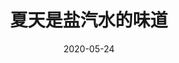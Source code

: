 ---
title: 夏天是盐汽水的味道
cover: 'https://imgur.lzmun.com/picgo/after2022/DSC02367-large-2022-08-25.jpeg_bloggallery'
url: salt-soda-summer
type: Photo
date: 2020-05-24
photos:
  - https://imgur.lzmun.com/picgo/after2022/202204091000550.jpeg_bloggallery
  - https://imgur.lzmun.com/picgo/after2022/202204091000006.jpeg_bloggallery
  - https://imgur.lzmun.com/picgo/after2022/202204091001042.jpeg_bloggallery
  - https://imgur.lzmun.com/picgo/after2022/202204091001006.jpeg_bloggallery
  - https://imgur.lzmun.com/picgo/after2022/202204091001835.jpeg_bloggallery
  - https://imgur.lzmun.com/picgo/after2022/202204091001856.jpeg_bloggallery
  - https://imgur.lzmun.com/picgo/after2022/DSC02367-large-2022-08-25.jpeg_bloggallery
---